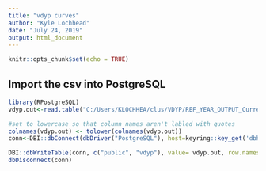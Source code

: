 ```yaml
---
title: "vdyp curves"
author: "Kyle Lochhead"
date: "July 24, 2019"
output: html_document
---
```


```r
knitr::opts_chunk$set(echo = TRUE)
```

## Import the csv into PostgreSQL
```r
library(RPostgreSQL)
vdyp.out<-read.table("C:/Users/KLOCHHEA/clus/VDYP/REF_YEAR_OUTPUT_Current_year_175.csv", sep = ",", header = TRUE)

#set to lowercase so that column names aren't labled with quotes
colnames(vdyp.out) <- tolower(colnames(vdyp.out))
conn<-DBI::dbConnect(dbDriver("PostgreSQL"), host=keyring::key_get('dbhost', keyring = 'postgreSQL'), dbname = keyring::key_get('dbname', keyring = 'postgreSQL'), port='5432' ,user=keyring::key_get('dbuser', keyring = 'postgreSQL') ,password= keyring::key_get('dbpass', keyring = 'postgreSQL'))

DBI::dbWriteTable(conn, c("public", "vdyp"), value= vdyp.out, row.names = FALSE, overwrite = TRUE) 
dbDisconnect(conn)
```

